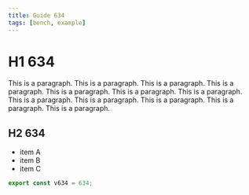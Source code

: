 ```yaml
---
title: Guide 634
tags: [bench, example]
---
```


# H1 634

This is a paragraph. This is a paragraph. This is a paragraph. This is a paragraph. This is a paragraph. This is a paragraph. This is a paragraph. This is a paragraph. This is a paragraph. This is a paragraph. This is a paragraph. This is a paragraph. 

## H2 634

- item A
- item B
- item C

```ts
export const v634 = 634;
```
